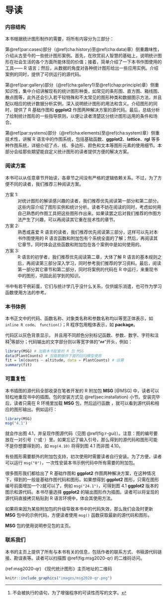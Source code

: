 # 导读 {#guide .unnumbered}

\markboth{导读}{}

### 内容结构 {-}

本书根据统计图形制作的需要，将所有内容分为三部分：

第\@ref(par:cases)部分（\@ref(cha:history)至\@ref(cha:data)章）侧重趣味性，介绍从古至今的一些统计图形案例。首先，在欣赏前人智慧的基础上，说明统计图形在社会生活的各个方面所能体现的价值；接着，简单介绍了一下本书作图使用的工具—— R 语言；然后，从数据的角度对各种统计图形给出一些应用实例。介绍案例的同时，提供了可供运行的源代码。

第\@ref(par:gallery)部分（\@ref(cha:gallery1)至\@ref(chap:principle)章）侧重知识性，集中介绍讲解现有的统计图形种类，如常见的条形图、直方图、箱线图、散点图等，此外还会引入若干较特殊和不太常见的图形种类和数据图示方法，并且配以相应的统计数据分析实例，深入说明统计图形的用法和含义。介绍图形的同时，提供了 R 基础作图和 **ggplot2** 作图两种解决方案的源代码。最后，总结分析了绘制统计图形的一些指导原则，以便让读者清楚区分统计图形运用的条件和场合。

第\@ref(par:systems)部分（\@ref(cha:elements)至\@ref(cha:system)章）侧重技术性，讲解 R 语言中的作图系统，包括基础函数、**ggplot2**、**lattice**、**rgl** 等多种作图系统，详细介绍了点、线、多边形、颜色和文本等图形元素的使用细节。本部分会给那些期望能自定义统计图形的读者提供方便的解决方案。

### 阅读方案 {-}

本书可以从任意章节开始读，各章节之间没有严格的逻辑依赖关系。不过，为了方便不同的读者，我们推荐三种阅读方案。

方案 1: 
: 对统计图形的解读感兴趣的读者，我们推荐优先阅读第一部分和第二部分。这些内容介绍了图形实例和统计分析。读者不妨在阅读的同时，考虑如何用自己熟悉的作图工具把这些图形作出来。如果读罢之后对我们推荐的作图方法产生了兴趣，可以再阅读其它重在技术性的章节。

方案 2:
: 熟悉或喜爱 R 语言的读者，我们推荐优先阅读第三部分，这样可以先对本书作图使用的 R 语言函数和附加包有个系统全面的了解；然后，再阅读其它章节，同时体会这些函数和附加包在各个案例中是如何使用的。

方案 3:
: R 语言的初学者，我们推荐优先阅读第二章，大体了解 R 语言的基本规则之后，再阅读第三部分深入学习，同时参考我们推荐的学习资料。最后，阅读第一部分其它章节和第二部分，同时将案例的代码在 R 中运行，来重现书中的图形，巩固此前学到的知识。

书中有若干例彩蛋，它们与统计学几乎没什么关系，仅供娱乐消遣，也可作为学习函数使用方法的参考。

### 本书体例 {-}

本书正文中的代码、函数名称、对象类名称和参数名称均以等宽正体表示，如 `inline R code`、 `function()`；R 程序包用粗体表示，如 **package**。

代码区以灰色背景显示， 并且用不同颜色分别标记函数、参数、数字、字符和注释[^comments]等部分；代码输出的文字部分则以等宽字体的“`## `”开头，例如：

[^comments]: 不会被执行的语句，为了增强程序的可读性而写的文字。

```r
library(MSG) # 加载本书配套的 R 包 MSG
data(PlantCounts) # 加载数据供下面的回归模型使用
fit = lm(counts ~ altitude, data = PlantCounts) # 运算
summary(fit)
```

### 可重复性 {-}

本书插图的源代码全部收录在笔者开发的 R 附加包 **MSG** [@MSG] 中，读者可以轻松地重现书中的插图。包的安装方式见 \@ref(sec:installation) 小节。安装完毕后，读者只需在 R 环境里加载 **MSG** 包，然后运行函数 \verb|msg("图的编号")|，就可以看到源代码和相应的图形输出。例如运行：

```r
library(MSG)
msg("4.1")
```
\noindent 就会作出图 4.1，并呈现作图源代码（见图 \@ref(fig:r-gui)）。注意：图的编号要放在一对引号（`"`或`'`）里。如果忘记了输入引号，那么得到的源代码和图形可能不是你想要得到的，如 `msg(4.10)` 将得到图 4.1 而非图 4.10。

有些图形需要额外的附加包支持，初次使用时需要读者自行安装。为了方便，读者可以运行 `msg("0")`，一次性安装本书示例代码中所有需要的附加包。

很多图形我们都给出了 R 基础作图和 **ggplot2** 作图两种解决方案，在这种情况下，\verb|msg("图的编号")|得到的一般是基础作图代码和图形。如果想得到 **ggplot2** 图形，只需在图形编号前面增加一个`2`就可以了，例如 `msg("24.1")`，可得到图 4.1 **ggplot2** 版本的图示和源代码。本书尽量选择 **ggplot2** 的输出图形作为插图。读者可以将呈现的源代码直接拷贝粘贴到 R 语言环境中，体会其使用方法。

如果将来因为某些附加包的升级导致本书中的代码失效，那么我们会及时更新 **MSG** 包中的示例代码，方便读者使用 `msg()` 函数获取最新的源代码和图形。

**MSG** 包的使用说明参见包的主页。


### 联系我们 {-}

本书的主页上提供了所有与本书有关的信息，包括作者的联系方式、书稿源代码链接、勘误表等。读者可以扫描图 \@ref(fig:msg2020-qr) 的二维码访问。

(ref:msg2020-qr) 《现代统计图形》主页地址的二维码

```r
knitr::include_graphics("images/msg2020-qr.png")
```
